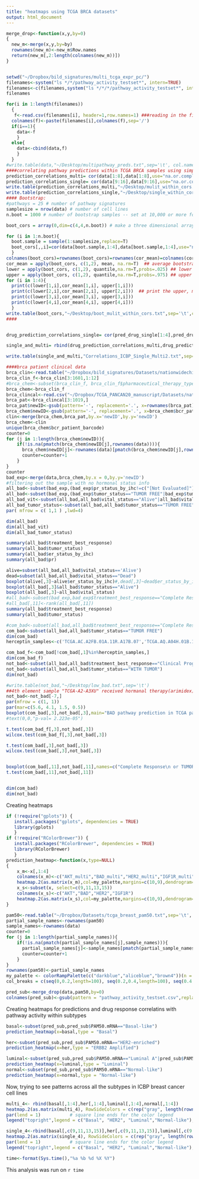```yaml
---
title: "heatmaps using TCGA BRCA datasets"
output: html_document
---
```


```r
merge_drop<-function(x,y,by=0)
{
  new_m<-merge(x,y,by=by)
  rownames(new_m)<-new_m$Row.names
  return(new_m[,2:length(colnames(new_m))])
}


setwd("~/Dropbox/bild_signatures/multi_tcga_expr_pc/")
filenames<-system("ls */*/pathway_activity_testset*", intern=TRUE)
filenames<-c(filenames,system("ls */*/*/pathway_activity_testset*", intern=TRUE))
filenames

for(i in 1:length(filenames))
  {
   f<-read.csv(filenames[i], header=1,row.names=1) ###reading in the filess one at a time
  colnames(f)<-paste(filenames[i],colnames(f),sep='/')
  if(i==1){
    data<-f
    }
  else{
    data<-cbind(data,f)
    }
  }
#write.table(data,"~/Desktop/multipathway_preds.txt",sep='\t', col.names = NA,quote=F)
####correlating pathway predictions within TCGA BRCA samples using simple and bootstrap methods
prediction_correlations_multi= cor(data[1:8],data[1:8],use="na.or.complete",method="spearman")
prediction_correlations_single= cor(data[9:16],data[9:16],use="na.or.complete",method="spearman")
write.table(prediction_correlations_multi,"~/Desktop/mulit_within_cors.txt",sep='\t',col.names = NA, quote=F)
write.table(prediction_correlations_single,"~/Desktop/single_within_cors.txt",sep='\t',col.names = NA, quote=F)
#### Bootstrap:
#pathways = 25 # number of pathway signatures
samplesize = nrow(data) # number of cell lines
n.boot = 1000 # number of bootstrap samples -- set at 10,000 or more for your final run

boot_cors = array(0,dim=c(4,4,n.boot)) # make a three dimensional array to store the bootstrap results

for (i in 1:n.boot){
  boot.sample = sample(1:samplesize,replace=T)
  boot_cors[,,i]=cor(data[boot.sample,1:4],data[boot.sample,1:4],use="na.or.complete",method = "spearman")
  }
colnames(boot_cors)=rownames(boot_cors)=rownames(cor_mean)=colnames(cor_mean)=colnames(data)[1:4]
cor_mean = apply(boot_cors, c(1,2), mean, na.rm=T)  ## average bootstrap cors. Should be similar to the non-boot values
lower = apply(boot_cors, c(1,2), quantile,na.rm=T,probs=.025) ## lower 95% CI
upper = apply(boot_cors, c(1,2), quantile,na.rm=T,probs=.975) ## upper 95% CI
for (i in 1:4){
  print(c(lower[1,i],cor_mean[1,i], upper[1,i]))
  print(c(lower[2,i],cor_mean[2,i], upper[2,i]))  ## print the upper, mean, lower for first pathway and first drug
  print(c(lower[3,i],cor_mean[3,i], upper[3,i]))
  print(c(lower[4,i],cor_mean[4,i], upper[4,i]))
  }
write.table(boot_cors,"~/Desktop/boot_mulit_within_cors.txt",sep='\t',col.names = NA, quote=F)
####


drug_prediction_correlations_single= cor(pred_drug_single[1:4],pred_drug_single[15:104],use="na.or.complete")

single_and_multi= rbind(drug_prediction_correlations_multi,drug_prediction_correlations_single)

write.table(single_and_multi,"Correlations_ICBP_Single_Multi2.txt",sep='\t', col.names = NA,quote=F)

####brca patient clinical data
brca_clin<-read.table("~/Dropbox/bild_signatures/Datasets/nationwidechildrens.org_clinical_drug_brca.txt", header=1,sep='\t')
brca_clin_f<-brca_clin[3:1601,1:12]
#brca_chem<-subset(brca_clin_f, brca_clin_f$pharmaceutical_therapy_type=="Chemotherapy"&brca_clin_f$bcr_patient_barcode%in%unique(brca_clin_f$bcr_patient_barcode))
brca_chem<-brca_clin_f
brca_clincal<-read.csv("~/Dropbox/TCGA_PANCAN20_manuscript/Datasets/nationwidechildrens.org_clinical_patient_brca.txt",row.names=1, header=1,sep='\t')
brca_pat<-brca_clincal[3:1019,]
brca_pat$newID<-gsub(pattern='-', replacement='.', x=rownames(brca_pat))
brca_chem$newID<-gsub(pattern='-', replacement='.', x=brca_chem$bcr_patient_barcode)
clin<-merge(brca_chem,brca_pat,by.x='newID',by.y='newID')
brca_chem<-clin
unique(brca_chem$bcr_patient_barcode)
counter=0
for (j in 1:length(brca_chem$newID)){
    if(!is.na(pmatch(brca_chem$newID[j],rownames(data)))){
      brca_chem$newID[j]<-rownames(data)[pmatch(brca_chem$newID[j],rownames(data), duplicates.ok=F)]  
      counter=counter+1
    }
}
counter
bad_exp<-merge(data,brca_chem,by.x = 0,by.y='newID')
#filtering out the sample with no hormonal status info
all_bad<-subset(bad_exp,(bad_exp$pr_status_by_ihc!=c("[Not Evaluated]")&bad_exp$er_status_by_ihc!="[Not Evaluated]"&bad_exp$her2_status_by_ihc!=c("[Not Evaluated]")))#,"Indeterminate","Equivocal")))
all_bad<-subset(bad_exp,(bad_exp$tumor_status=="TUMOR FREE"|bad_exp$tumor_status=="WITH TUMOR")&(bad_exp$treatment_best_response=="Complete Response"|bad_exp$treatment_best_response=="Clinical Progressive Disease"))#&bad_exp$pr_status_by_ihc!="Positive"&bad_exp$er_status_by_ihc!="Positive"&bad_exp$her2_status_by_ihc!="Positive")
all_bad_vit<-subset(all_bad,all_bad$vital_status=="Alive"|all_bad$vital_status=="Dead")
all_bad_tumor_status<-subset(all_bad,all_bad$tumor_status=="TUMOR FREE"|all_bad$tumor_status=="WITH TUMOR")
par( mfrow = c( 1,1 ) ,lwd=4)

dim(all_bad)
dim(all_bad_vit)
dim(all_bad_tumor_status)

summary(all_bad$treatment_best_response)
summary(all_bad$tumor_status)
summary(all_bad$er_status_by_ihc)
summary(all_bad$pr)

alive=subset(all_bad,all_bad$vital_status=='Alive')
dead=subset(all_bad,all_bad$vital_status=="Dead")
boxplot(alive[,3]~alive$er_status_by_ihc)#,dead[,3]~dead$er_status_by_ihc)
boxplot(all_bad[,3]&all_bad$tumor_status=="Alive")
boxplot(all_bad[,3]~all_bad$vital_status)
#all_bad<-subset(bad_exp,bad_exp$treatment_best_response=="Complete Response"|bad_exp$treatment_best_response=="Clinical Progressive Disease")#|all_bad[,3]>0.45|all_bad[,3]<0.25)
#all_bad[,11]<-rank(all_bad[,11])
summary(all_bad$treatment_best_response)
summary(all_bad$tumor_status)

#com_bad<-subset(all_bad,all_bad$treatment_best_response=="Complete Response"|all_bad$tumor_status=="TUMOR FREE")
com_bad<-subset(all_bad,all_bad$tumor_status=="TUMOR FREE")
dim(com_bad)
herceptin_samples<-c('TCGA.AC.A2FB.01A.11R.A17B.07','TCGA.AQ.A04H.01B.11R.A10J.07','TCGA.BH.A0HY.01A.11R.A056.07','TCGA.E2.A3DX.01A.21R.A213.07')

com_bad_f<-com_bad[!com_bad[,1]%in%herceptin_samples,]    
dim(com_bad_f)
not_bad<-subset(all_bad,all_bad$treatment_best_response=="Clinical Progressive Disease"|all_bad$tumor_status=="WITH TUMOR")
not_bad<-subset(all_bad,all_bad$tumor_status=="WITH TUMOR")
dim(not_bad)

#write.table(not_bad,"~/Desktop/low_bad.txt",sep='\t')
##4th element sample "TCGA-A2-A3XU" received hormanal therapy(arimidex). so excluding this TCGA-A2-A3XU
not_bad<-not_bad[-7,]
par(mfrow = c(1, 1))
par(mar=c(5.6, 4.1, 1.5, 0.5)) 
boxplot(com_bad[,3],not_bad[,3],main="BAD pathway prediction in TCGA patients receiving chemotherapy",names=c("Complete Response\n or TUMOR FREE","Clinical Progressive Disease\n or WITH TUMOR"))
#text(0,0,"p-val= 2.223e-05")

t.test(com_bad_f[,3],not_bad[,3])
wilcox.test(com_bad_f[,3],not_bad[,3])

t.test(com_bad[,3],not_bad[,3])
wilcox.test(com_bad[,3],not_bad[,3])


boxplot(com_bad[,11],not_bad[,11],names=c("Complete Response\n or TUMOR FREE","Clinical Progressive Disease\n or WITH TUMOR"))
t.test(com_bad[,11],not_bad[,11])


dim(com_bad)
dim(not_bad)
```

Creating heatmaps

```r

if (!require("gplots")) {
   install.packages("gplots", dependencies = TRUE)
   library(gplots)
   }
if (!require("RColorBrewer")) {
   install.packages("RColorBrewer", dependencies = TRUE)
   library(RColorBrewer)
   }
prediction_heatmap<-function(x,type=NULL)
{
    x_m<-x[,1:4]
    colnames(x_m)<-c("AKT_multi","BAD_multi","HER2_multi","IGF1R_multi")
    heatmap.2(as.matrix(x_m),col=my_palette,margins=c(10,9),dendrogram="none", trace="none",main=paste("Multi Adap Pathway","Activation Status",type,sep = "\n "),Rowv = NULL, Colv = NULL,density.info = "none",scale = 'row')
    x_s<-subset(x, select=c(9,11,13,15))
    colnames(x_s)<-c("AKT","BAD","HER2","IGF1R")
    heatmap.2(as.matrix(x_s),col=my_palette,margins=c(10,9),dendrogram="none",Rowv = NULL, Colv = NULL, trace="none",main=paste("Single Adap Pathway"," Activation Status",type,sep = "\n"),density.info = 'none',scale = 'row')
}

pam50<-read.table("~/Dropbox/Datasets/tcga_breast_pam50.txt",sep='\t', stringsAsFactors = T,header=T, row.names=1)
partial_sample_names<-rownames(pam50)
sample_names<-rownames(data)
counter=0
for (j in 1:length(partial_sample_names)){
    if(!is.na(pmatch(partial_sample_names[j],sample_names))){
      partial_sample_names[j]<-sample_names[pmatch(partial_sample_names[j],sample_names, duplicates.ok=F)]  
      counter=counter+1
    }
}
rownames(pam50)<-partial_sample_names
my_palette <- colorRampPalette(c("darkblue","aliceblue","brown4"))(n = 299)
col_breaks = c(seq(0,0.2,length=100), seq(0.2,0.4,length=100), seq(0.4,1,length=100)) 

pred_sub<-merge_drop(data,pam50,by=0)
colnames(pred_sub)<-gsub(pattern = "pathway_activity_testset.csv",replacement = "",x = colnames(pred_sub))

```

Creating  heatmaps for predictions and drug response correlatins with pathway activity within subtypes

```r
basal<-subset(pred_sub,pred_sub$PAM50.mRNA=="Basal-like")
prediction_heatmap(x=basal,type = "Basal")

her<-subset(pred_sub,pred_sub$PAM50.mRNA=="HER2-enriched")
prediction_heatmap(x=her,type = "ERBB2 Amplified")

luminal<-subset(pred_sub,pred_sub$PAM50.mRNA=="Luminal A"|pred_sub$PAM50.mRNA=="Luminal B")
prediction_heatmap(x=luminal,type = "Luminal")
normal<-subset(pred_sub,pred_sub$PAM50.mRNA=="Normal-like")
prediction_heatmap(x=normal,type = "Normal-like")
```

Now, trying to see patterns across all the subtypes in ICBP breast cancer cell lines

```r
multi_4<- rbind(basal[,1:4],her[,1:4],luminal[,1:4],normal[,1:4])
heatmap.2(as.matrix(multi_4), RowSideColors = c(rep("gray", length(rownames(basal))),rep("blue", length(rownames(her))),rep("black", length(rownames(luminal))),rep("green",length(rownames(normal)))),col=my_palette,dendrogram="none", trace="none",margins=c(12,9),main="Multi Preds within Subtypes",scale='row',Rowv=F,Colv=F)
par(lend = 1)           # square line ends for the color legend
legend("topright",legend = c("Basal", "HER2", "Luminal","Normal-like"), col = c("gray", "blue", "black","green"),  lty= 1,lwd = 10)

single_4<-rbind(basal[,c(9,11,13,15)],her[,c(9,11,13,15)],luminal[,c(9,11,13,15)],normal[,c(9,11,13,15)])
heatmap.2(as.matrix(single_4), RowSideColors = c(rep("gray", length(rownames(basal))),rep("blue", length(rownames(her))),rep("black", length(rownames(luminal))),rep("green",length(rownames(normal)))),col=my_palette,dendrogram="none", trace="none",margins=c(12,9),main="Single Preds within Subtypes",scale="row",Rowv=F,Colv=F)
par(lend = 1)           # square line ends for the color legend
legend("topright",legend = c("Basal", "HER2", "Luminal","Normal-like"), col = c("gray", "blue", "black","green"),  lty= 1,lwd = 10)

```

```r
time<-format(Sys.time(),"%a %b %d %X %Y")
```
This analysis was run on `r time` 

